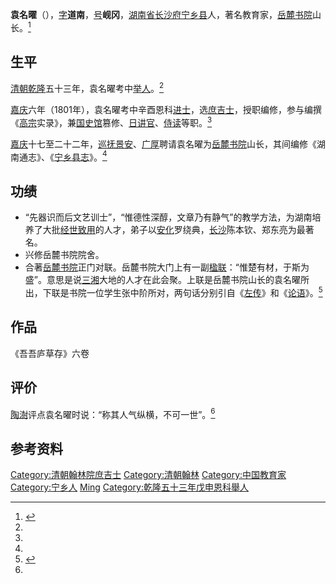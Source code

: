 ''' 袁名曜 '''（{{bd|生年不详||1835年||Y}}），[[表字|字]]'''道南'''，[[号|号]]'''岘冈'''，[[湖南省|湖南省]][[长沙府|长沙府]][[宁乡市|宁乡县]]人，著名教育家，[[岳麓书院|岳麓书院]]山长。<ref name="LaLa">{{cite web |url=http://www.thechangsha.com/site/html/22/n-3522.html|title=《“才气纵横，不可一世”的袁名曜》|date=2009-08-02|accessdate=2011-12-01|author1=陈先枢|author2=梁小进 
|work=名城长沙网}}</ref>

== 生平 ==
[[清朝|清朝]][[乾隆|乾隆]]五十三年，袁名曜考中[[举人|举人]]。<ref name="LaLa"/>

[[嘉庆|嘉庆]]六年（1801年），袁名曜考中辛酉恩科[[进士|进士]]，选[[庶吉士|庶吉士]]，授职编修，参与编撰《[[乾隆帝|高宗]]实录》，兼[[国史馆|国史馆]]篡修、[[日讲官|日讲官]]、[[侍读|侍读]]等职。<ref name="LaLa"/>

[[嘉庆|嘉庆]]十七至二十二年，[[巡抚|巡抚]][[景安|景安]]、[[广厚|广厚]]聘请袁名曜为[[岳麓书院|岳麓书院]]山长，其间编修《湖南通志》、《[[宁乡县志|宁乡县志]]》。<ref name="LaLa"/>

== 功绩 ==
*“先器识而后文艺训士”，“惟德性深醇，文章乃有静气”的教学方法，为湖南培养了大批[[经世致用|经世致用]]的人才，弟子以[[安化县|安化]]罗绕典，[[长沙市|长沙]]陈本钦、郑东亮为最著名。
*兴修岳麓书院院舍。
*合著[[岳麓书院|岳麓书院]]正门对联。岳麓书院大门上有一副[[楹联|楹联]]：“惟楚有材，于斯为盛”。意思是说[[三湘|三湘]]大地的人才在此会聚。上联是岳麓书院山长的袁名曜所出，下联是书院一位学生张中阶所对，两句话分别引自《[[左传|左传]]》和《[[论语|论语]]》。<ref>{{cite web|url=http://sports.sohu.com/20071016/n252685799.shtml|title=《长沙秀美风光：橘子洲头揽名胜 岳麓书院听书声》|accessdate=2011-12-01|date=2007-10-16|work=搜狐|archive-date=2016-03-04|archive-url=https://web.archive.org/web/20160304200713/http://sports.sohu.com/20071016/n252685799.shtml|dead-url=no}}</ref>

== 作品 ==
《吾吾庐草存》六卷

== 评价 ==
[[陶澍|陶澍]]评点袁名曜时说：“称其人气纵横，不可一世”。<ref name="LaLa"/>

==参考资料==
<div class="references-small">
<references></references>
</div>

{{嘉慶六年辛酉恩科殿試金榜}}
{{DEFAULTSORT:Yuan袁}}
[[Category:清朝翰林院庶吉士|Category:清朝翰林院庶吉士]]
[[Category:清朝翰林|Category:清朝翰林]]
[[Category:中国教育家|Category:中国教育家]]
[[Category:宁乡人|Category:宁乡人]]
[[Category:袁姓|Ming]]
[[Category:乾隆五十三年戊申恩科舉人|Category:乾隆五十三年戊申恩科舉人]]